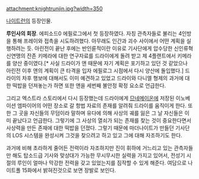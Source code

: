 attachment:knightrunjin.jpg?width=350

[[나이트런]]의 등장인물.

'''루인사의 회장'''. 에피소드0 에필로그에서 첫 등장하였다. 자칭 관측자들로 불리는 4인방을 통해 프레이와 접촉을 시도하려했다. 아무래도 인간과 괴수 사이에서 어떤 계획을 실행하려는 듯. 아린전이 끝난 후에는 반인륜적이란 이유로 기사단에게 압수당한 신인류혁신연맹의 잔존 키메라에 대한 연구자료를 드라이에게 돌려 받고 제 4플랜트에서 키메라를 양산 중이였다.[* 사실 드라이가 앤 때문에 자기 계획은 포기하고 있던 것 같았으나 아린전 이후 앤의 계획이 큰 타격을 입자 에필로그 시점에서 다시 양산에 돌입했다.] 드라이의 차후 행보에 대해서도 이미 예견하고 있었고 드라이와 다니엘 형제의 과거에 대한 떡밥을 던져놓는가 하면 또한 앤을 세번째 불안정 확정 요소로 언급한다. 

그리고 엑스트라 스토리에서 다시 등장했는데 드라이에게 [[므네메이온]]에 저장된 이노베이션 엠파이어의 어떤 장소로 갈 항법 자료의 존재를 알려줘 드라이를 움직이게 한다. 또한 그 곳을 자신들의 무덤이라 말하며 유다에 의해 사상의 궤를 잃은 그 날 자신들은 이미 끝났다고 언급한다. 그렇기에 그 사상의 열쇠가 되는 존재를 찾는 것이 중요한다면서 사상력을 만든 존재에 대한 떡밥을 던졌다. 그렇기 때문에 마더나이트가 만들던 기사단의 LOS 시스템을 완성시켜 그것을 찾으려고 하고 있고 그에 대해 자조하기도 한다.

과거에 비해 초라하게 줄어든 전력이라 자조하지만 진이 휘하에 거느리고 있는 관측자들만 해도 탑소드급 기사와 맞상대가 가능한 무시무시한 실력을 가지고 있어서, 전성기 시절의 루인이 얼마나 막강한 전력을 갖고 있었는지를 짐작할 수 있게 해준다.
여담으로 나이트폴 15화에서 밝혀진것으로 보면 장발로 보인다.
